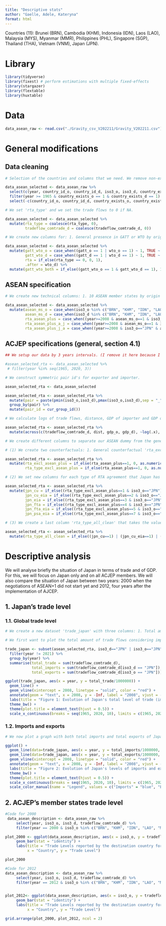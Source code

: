 ```yaml
---
title: "Descriptive stats"
author: "Gaelle, Adele, Kateryna"
format: html
---
```


Countries (11): Brunei (BRN), Cambodia (KHM), Indonesia (IDN), Laos (LAO), Malaysia (MYS), Myanmar (MMR), Philippines (PHL), Singapore (SGP), Thailand (THA), Vietnam (VNM), Japan (JPN).

# Library

```r
library(tidyverse)
library(fixest) # perform estimations with multiple fixed-effects
library(stargazer)
library(flextable)
library(huxtable)
```

# Data

```r
data_asean_raw <- read.csv("./Gravity_csv_V202211/Gravity_V202211.csv")
```

# General modifications

## Data cleaning

```r
# Selection of the countries and columns that we need. We remove non-existing countries after they started existing in a different form: Singapore for example that became independent in 1965. We also remove all the technical variables we are not interested in.

data_asean_selected <- data_asean_raw %>%
  select(c(year, country_id_o, country_id_d, iso3_o, iso3_d, country_exists_o, country_exists_d, dist, comlang_off, comlang_ethno, comcol, col45, comleg_pretrans, comleg_posttrans, comrelig, col_dep_end_conflict, gdp_o, gdp_d, gatt_o, gatt_d, wto_o, wto_d, rta_type, tradeflow_comtrade_d)) %>%
  filter(year >= 1965 & country_exists_o == 1 & country_exists_d == 1) %>%
  select(-c(country_id_o, country_id_d, country_exists_o, country_exists_d))
```

```r
# We set 'rta_type' and we set the trade flows to 0 if NA.

data_asean_selected <- data_asean_selected %>%
  mutate(rta_type = coalesce(rta_type, 0),
         tradeflow_comtrade_d = coalesce(tradeflow_comtrade_d, 0))
```

```r
# We create new columns for: 1. General presence in GATT or WTO by origin and destination (dummy); 2. Presence of both countries in GATT or WTO; 3. General presence of any RTA for all the countries (dummy).

data_asean_selected <- data_asean_selected %>%
  mutate(gatt_wto_o = case_when((gatt_o == 1 | wto_o == 1) ~ 1, TRUE ~ 0),
         gatt_wto_d = case_when((gatt_d == 1 | wto_d == 1) ~ 1, TRUE ~ 0),
         rta = if_else(rta_type == 0, 0, 1),
         .after = wto_d) %>%
  mutate(gatt_wto_both = if_else((gatt_wto_o == 1 & gatt_wto_d == 1), 1, 0))
```

## ASEAN specification

```r
# We create new technical columns: 1. 10 ASEAN member states by origin 'asean_ms_o' and destination 'asean_ms_d' (dummies); 2. General membership of AJCEP agreement between ASEAN and Japan 'rta_asean_plus' (dummy); 3. Directional membership of AJCEP agreement when Japan is importer 'rta_asean_plus_a_j' and when Japan is exporter 'rta_asean_plus_j_a' (dummies).

data_asean_selected <- data_asean_selected %>%
  mutate(asean_ms_o = case_when(iso3_o %in% c("BRN", "KHM", "IDN", "LAO", "MYS", "MMR", "PHL", "SGP", "THA", "VNM") ~ 1, TRUE ~ 0),
         asean_ms_d = case_when(iso3_d %in% c("BRN", "KHM", "IDN", "LAO", "MYS", "MMR", "PHL", "SGP", "THA", "VNM") ~ 1, TRUE ~ 0),
         rta_asean_plus = case_when((year>=2008 & asean_ms_o==1 & iso3_d=="JPN") | (year>=2008 & iso3_o=="JPN" & asean_ms_d==1) ~ 1, TRUE ~ 0),
         rta_asean_plus_a_j = case_when((year>=2008 & asean_ms_o==1 & iso3_d=="JPN" ~ 1), TRUE ~ 0),
         rta_asean_plus_j_a = case_when((year>=2008 & iso3_o=="JPN" & asean_ms_d==1 ~ 1), TRUE ~ 0))
```

## ACJEP specifications (general, section 4.1)

```r
## We setup our data by 3 years intervals. (I remove it here because I don't think that it will be necessary for the descriptive analysis)

#asean_selected_rta <- data_asean_selected %>%
 # filter(year %in% seq(1965, 2020, 3))
```

```r
# We construct symmetric pair id's for exporter and importer.

asean_selected_rta <- data_asean_selected

asean_selected_rta <- asean_selected_rta %>%
  mutate(pair = paste(pmin(iso3_o,iso3_d),pmax(iso3_o,iso3_d),sep = "_")) %>%
  group_by(pair) %>%
  mutate(pair_id = cur_group_id())
```

```r
# We calculate logs of trade flows, distance, GDP of importer and GDP of exporter.

asean_selected_rta <- asean_selected_rta %>%
  mutate(across(c(tradeflow_comtrade_d, dist, gdp_o, gdp_d), ~log(.x), .names="ln_{.col}"))
```

```r
# We create different columns to separate our ASEAN dummy from the general 'rta' and 'rta_type': it needs to be set to 0 if the ASEAN dummy for Japan is equal to 1.

# (1) We create two counterfactuals: 1. General counterfactual 'rta_excl_asean_plus': if the ACJEP members have an RTA agreement, it is set 0 set, otherwise it will be set to the value of the 'rta' column; 2. Specific counterfactual 'rta_type_excl_asean_plus': if the AJCEP members have an RTA agreement, it is set to 0, otherwise, it will take the value of 'rta_type" column.Therefore, we do not duplicate the data when we use both all RTA for the RoW and for the specific ACJEP RTA in the regression.

asean_selected_rta <- asean_selected_rta %>%
  mutate(rta_excl_asean_plus = if_else(rta_asean_plus==1, 0, as.numeric(rta)),#General counterfactual
         rta_type_excl_asean_plus = if_else(rta_asean_plus==1, 0, as.numeric(rta_type))) #Specific counterfactual

# (2) We set new columns for each type of RTA agreement that Japan has (as origin or destination) with a country that does not take part of the ACJEP agreement at the moment (dummies).

asean_selected_rta <- asean_selected_rta %>%
  mutate(jpn_cu = if_else((rta_type_excl_asean_plus==1 & iso3_o=="JPN") | (rta_type_excl_asean_plus==1 & iso3_d=="JPN"), 1, 0),
         jpn_cu_eia = if_else((rta_type_excl_asean_plus==2 & iso3_o=="JPN") | (rta_type_excl_asean_plus==2 & iso3_d=="JPN"), 1, 0),
         jpn_eia = if_else((rta_type_excl_asean_plus==3 & iso3_o=="JPN") | (rta_type_excl_asean_plus==3 & iso3_d=="JPN"), 1, 0),
         jpn_fta = if_else((rta_type_excl_asean_plus==4 & iso3_o=="JPN") | (rta_type_excl_asean_plus==4 & iso3_d=="JPN"), 1, 0),
         jpn_fta_eia = if_else((rta_type_excl_asean_plus==5 & iso3_o=="JPN") | (rta_type_excl_asean_plus==5 & iso3_d=="JPN"), 1, 0),
         jpn_psa_eia = if_else((rta_type_excl_asean_plus==7 & iso3_o=="JPN") | (rta_type_excl_asean_plus==7 & iso3_d=="JPN"), 1, 0))

# (3) We create a last column 'rta_type_all_clean' that takes the value of 0 if Japan takes part of the agreement. Otherwise, it keeps the value of 'rta_type_excl_asean_plus'. This way we will not duplicate them in the regression when we use the variables specifically for Japan and for the RoW (namely, when we use in regression Japan-ASEAN, Japan in all types of RTAs with RoW, and all types of RTAs between other countries in RoW).

asean_selected_rta <- asean_selected_rta %>%
  mutate(rta_type_all_clean = if_else((jpn_cu==1) | (jpn_cu_eia==1) | (jpn_eia==1) | (jpn_fta==1) | (jpn_fta_eia==1) | (jpn_psa_eia==1), 0, as.numeric(rta_type_excl_asean_plus)))
```

# Descriptive analysis

We will analyse briefly the situation of Japan in terms of trade and of GDP. For this, we will focus on Japan only and on all ACJEP members. We will also compare the situation of Japan between two years: 2000 when the negotiations of ASEAN+1 did not start yet and 2012, four years after the implementation of AJCEP.

## 1. Japan's trade level

### 1.1. Global trade level

```r
# We create a new dataset 'trade_japan' with three columns: 1. Total amount of trade (imports and exports) 'total_trade' by year; 2. Total amount of imports 'total_imports' per year; 3. Total amount of exports 'total_exports' by year. We remove 2021 since there are no trade flows for this year.

# We first want to plot the total amount of trade flows considering imports and exports.

trade_japan <- subset(asean_selected_rta, iso3_d=="JPN" | iso3_o=="JPN") %>%
  filter(year != 2021) %>%
  group_by(year) %>%
  summarise(total_trade = sum(tradeflow_comtrade_d),
            total_imports = sum(tradeflow_comtrade_d[iso3_d == "JPN"]),
            total_exports = sum(tradeflow_comtrade_d[iso3_o == "JPN"]))

ggplot(trade_japan, aes(x = year, y = total_trade/1000000)) +
  geom_line() +
  geom_vline(xintercept = 2008, linetype = "solid", color = "red") +
  annotate(geom = "text", x = 2008, y = -Inf, label = "2008", vjust = -1) +
  labs(title = "Figure 1: Evolution of Japan's total level of trade (imports and exports) \nfrom 1965 to 2020", x = "Year", y = "Total trade (in million)") +
  theme_bw() +
  theme(plot.title = element_text(hjust = 0.5)) +
  scale_x_continuous(breaks = seq(1965, 2020, 10), limits = c(1965, 2020))
```
### 1.2. Imports and exports

```r
# We now plot a graph with both total imports and total exports of Japan to see their evolution between 1965 and 2008.

ggplot() +
  geom_line(data=trade_japan, aes(x = year, y = total_imports/1000000, color="Imports")) +
  geom_line(data=trade_japan, aes(x = year, y = total_exports/1000000, color="Exports")) +
  geom_vline(xintercept = 2008, linetype = "solid", color = "red") +
  annotate(geom = "text", x = 2008, y = -Inf, label = "2008", vjust = -1) +
  labs(title = "Figure 2: Evolution of Japan's levels of imports and exports \nfrom 1965 to 2020", x = "Year", y = "Total amount of imports and exports \n(in million)") +
  theme_bw() +
  theme(plot.title = element_text(hjust = 0.5)) +
  scale_x_continuous(breaks = seq(1965, 2020, 10), limits = c(1965, 2020)) +
  scale_color_manual(name = "Legend", values = c("Imports" = "blue", "Exports" = "orange"))
```


## 2. ACJEP's member states trade level

```r
#Code for 2000
 data_asean_description <- data_asean_raw %>%
     select(year, iso3_o, iso3_d, tradeflow_comtrade_d) %>%
     filter(year == 2000 & iso3_o %in% c("BRN", "KHM", "IDN", "LAO", "MYS", "MMR", "PHL", "SGP", "THA", "VNM","JPN") & iso3_d %in% c("BRN","KHM","IDN","LAO","MYS","MMR","PHL","SGP","THA","VNM","JPN"))

plot_2000 <- ggplot(data_asean_description, aes(x = iso3_o, y = tradeflow_comtrade_d, fill = iso3_o)) +
     geom_bar(stat = "identity") +
     labs(title = "Trade Levels reported by the destination country for 10 ASEAN members countries in 2000",
          x = "Country", y = "Trade Level")

plot_2000

#Code for 2012
data_asean_description <- data_asean_raw %>%
     select(year, iso3_o, iso3_d, tradeflow_comtrade_d) %>%
     filter(year == 2012 & iso3_o %in% c("BRN", "KHM", "IDN", "LAO", "MYS", "MMR", "PHL", "SGP", "THA", "VNM","JPN") & iso3_d %in% c("BRN","KHM","IDN","LAO","MYS","MMR","PHL","SGP","THA","VNM","JPN"))


plot_2012<- ggplot(data_asean_description, aes(x = iso3_o, y = tradeflow_comtrade_d, fill = iso3_o)) +
     geom_bar(stat = "identity") +
     labs(title = "Trade Levels reported by the destination country for 10 ASEAN members countries in 2012",
          x = "Country", y = "Trade Level")

grid.arrange(plot_2000, plot_2012, ncol = 2)
```
